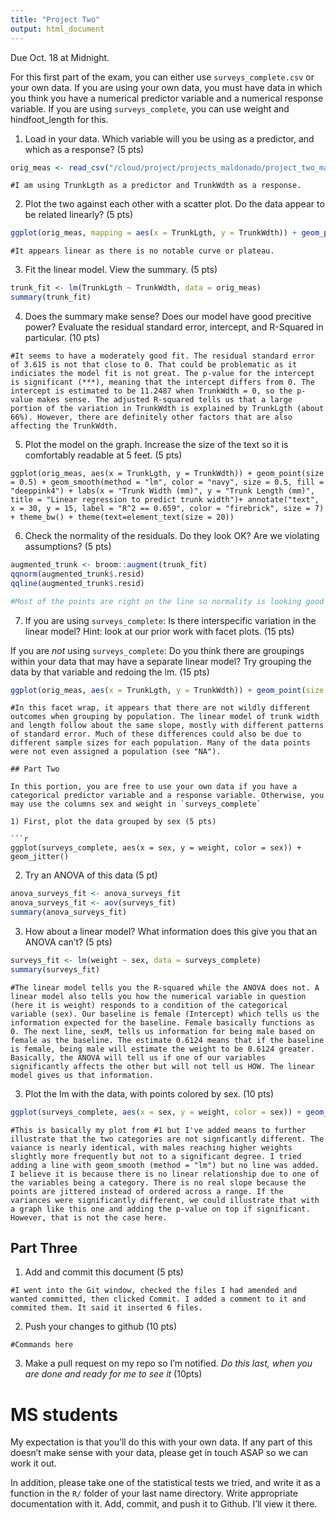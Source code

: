 ```yaml
---
title: "Project Two"
output: html_document
---
```


Due Oct. 18 at Midnight. 

For this first part of the exam, you can either use `surveys_complete.csv` or your own data. If you are using your own data, you must have data in which you think you have a numerical predictor variable and a numerical response variable. If you are using `surveys_complete`, you can use weight and hindfoot_length for this.

1) Load in your data. Which variable will you be using as a predictor, and which as a response? (5 pts)

```r
orig_meas <- read_csv("/cloud/project/projects_maldonado/project_two_maldonado/origdata_meas.csv")

```

```
#I am using TrunkLgth as a predictor and TrunkWdth as a response. 
```

2) Plot the two against each other with a scatter plot. Do the data appear to be related linearly? (5 pts)


```r
ggplot(orig_meas, mapping = aes(x = TrunkLgth, y = TrunkWdth)) + geom_point()
```

```
#It appears linear as there is no notable curve or plateau. 
```


3) Fit the linear model. View the summary. (5 pts)


```r
trunk_fit <- lm(TrunkLgth ~ TrunkWdth, data = orig_meas)
summary(trunk_fit)
```

4) Does the summary make sense? Does our model have good precitive power? Evaluate the residual standard error, intercept, and R-Squared in particular.  (10 pts)


```
#It seems to have a moderately good fit. The residual standard error of 3.615 is not that close to 0. That could be problematic as it indiciates the model fit is not great. The p-value for the intercept is significant (***), meaning that the intercept differs from 0. The intercept is estimated to be 11.2487 when TrunkWdth = 0, so the p-value makes sense. The adjusted R-squared tells us that a large portion of the variation in TrunkWdth is explained by TrunkLgth (about 66%). However, there are definitely other factors that are also affecting the TrunkWdth. 
```


5) Plot the model on the graph. Increase the size of the text so it is comfortably readable at 5 feet. (5 pts)

```
ggplot(orig_meas, aes(x = TrunkLgth, y = TrunkWdth)) + geom_point(size = 0.5) + geom_smooth(method = "lm", color = "navy", size = 0.5, fill = "deeppink4") + labs(x = "Trunk Width (mm)", y = "Trunk Length (mm)", title = "Linear regression to predict trunk width")+ annotate("text", x = 30, y = 15, label = "R^2 == 0.659", color = "firebrick", size = 7) + theme_bw() + theme(text=element_text(size = 20))

```


6) Check the normality of the residuals. Do they look OK? Are we violating assumptions? (5 pts)

```r

augmented_trunk <- broom::augment(trunk_fit)
qqnorm(augmented_trunk$.resid)
qqline(augmented_trunk$.resid)


```


```r

#Most of the points are right on the line so normality is looking good for the residuals. Since our relationship of numerical variables was linear and our residuals are normally distributed, we are not violating any assumptions. 
```

7) If you are using `surveys_complete`: Is there interspecific variation in the linear model? Hint: look at our prior work with facet plots. (15 pts) 

If you are *not* using  `surveys_complete`: Do you think there are groupings within your data that may have a separate linear model? Try grouping the data by that variable and redoing the lm. (15 pts)

```r
ggplot(orig_meas, aes(x = TrunkLgth, y = TrunkWdth)) + geom_point(size = 0.5) + geom_smooth(method = "lm", color = "navy", size = 0.5, fill = "deeppink4") + theme_bw() + facet_wrap(facets = vars(population))
```
```
#In this facet wrap, it appears that there are not wildly different outcomes when grouping by population. The linear model of trunk width and length follow about the same slope, mostly with different patterns of standard error. Much of these differences could also be due to different sample sizes for each population. Many of the data points were not even assigned a population (see "NA"). 

## Part Two

In this portion, you are free to use your own data if you have a categorical predictor variable and a response variable. Otherwise, you may use the columns sex and weight in `surveys_complete`

1) First, plot the data grouped by sex (5 pts)

```r

ggplot(surveys_complete, aes(x = sex, y = weight, color = sex)) + geom_jitter()

```

2) Try an ANOVA of this data (5 pt)

```r
anova_surveys_fit <- anova_surveys_fit
anova_surveys_fit <- aov(surveys_fit)
summary(anova_surveys_fit)

```

3) How about a linear model? What information does this give you that an ANOVA can't? (5 pts)


```r

surveys_fit <- lm(weight ~ sex, data = surveys_complete)
summary(surveys_fit)

```

```
#The linear model tells you the R-squared while the ANOVA does not. A linear model also tells you how the numerical variable in question (here it is weight) responds to a condition of the categorical variable (sex). Our baseline is female (Intercept) which tells us the information expected for the baseline. Female basically functions as 0. The next line, sexM, tells us information for being male based on female as the baseline. The estimate 0.6124 means that if the baseline is female, being male will estimate the weight to be 0.6124 greater. Basically, the ANOVA will tell us if one of our variables significantly affects the other but will not tell us HOW. The linear model gives us that information. 
```

3) Plot the lm with the data, with points colored by sex. (10 pts)


```r
ggplot(surveys_complete, aes(x = sex, y = weight, color = sex)) + geom_jitter() + labs(x = "Sex", y = "Body depth (mm)") + stat_summary(fun.data = "mean_se", color = "black")
```
```
#This is basically my plot from #1 but I've added means to further illustrate that the two categories are not signficantly different. The vaiance is nearly identical, with males reaching higher weights slightly more frequently but not to a significant degree. I tried adding a line with geom_smooth (method = "lm") but no line was added. I believe it is because there is no linear relationship due to one of the variables being a category. There is no real slope because the points are jittered instead of ordered across a range. If the variances were significantly different, we could illustrate that with a graph like this one and adding the p-value on top if significant. However, that is not the case here.  
```


## Part Three


1) Add and commit this document (5 pts)

```
#I went into the Git window, checked the files I had amended and wanted committed, then clicked Commit. I added a comment to it and commited them. It said it inserted 6 files. 
```

2) Push your changes to github (10 pts)

```
#Commands here
```

3) Make a pull request on my repo so I'm notified. *Do this last, when you are done and ready for me to see it* (10pts)



# MS students

My expectation is that you'll do this with your own data. If any part of this doesn't make sense with your data, please get in touch ASAP so we can work it out.

In addition, please take one of the statistical tests we tried, and write it as a function in the `R/` folder of your last name directory. Write appropriate documentation with it. Add, commit, and push it to Github. I'll view it there.
